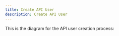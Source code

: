 ```yaml
---
title: Create API User
description: Create API User
---
```



This is the diagram for the API user creation process:

<ImageSwitcher
  lightSrc="/img/flow-charts/3-create-admin-user-transparent-light.png"
  darkSrc="/img/flow-charts/3-create-admin-user-transparent.png"
  alt="Create API User Flow Chart"
/>
